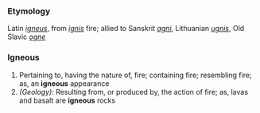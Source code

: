 ===Etymology===
Latin ''[[igneus]]'', from ''[[ignis]]'' fire; allied to Sanskrit ''[[agni]]'', Lithuanian ''[[ugnis]]'', Old Slavic ''[[ogne]]''
===Igneous===
#Pertaining to, having the nature of, fire; containing fire; resembling fire; as, an '''igneous''' appearance
#''(Geology):'' Resulting from, or produced by, the action of fire; as, lavas and basalt are '''igneous''' rocks